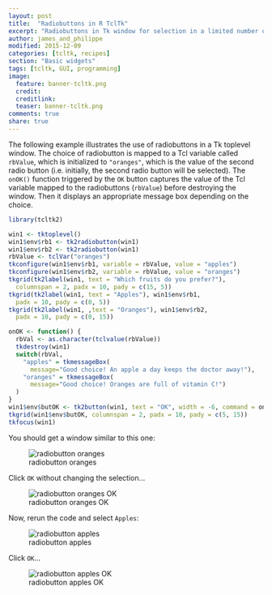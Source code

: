 ```yaml
---
layout: post
title:  "Radiobuttons in R TclTk"
excerpt: "Radiobuttons in Tk window for selection in a limited number of items."
author: james_and_philippe
modified: 2015-12-09
categories: [tcltk, recipes]
section: "Basic widgets"
tags: [tcltk, GUI, programming]
image:
  feature: banner-tcltk.png
  credit: 
  creditlink: 
  teaser: banner-tcltk.png
comments: true
share: true
---
```


The following example illustrates the use of radiobuttons in a Tk toplevel window. The choice of radiobutton is mapped to a Tcl variable called `rbValue`, which is initialized to `"oranges"`, which is the value of the second radio button (i.e. initially, the second radio button will be selected). The `onOK()` function triggered by the `OK` button captures the value of the Tcl variable mapped to the radiobuttons (`rbValue`) before destroying the window. Then it displays an appropriate message box depending on the choice.

```r
library(tcltk2)

win1 <- tktoplevel()
win1$env$rb1 <- tk2radiobutton(win1)
win1$env$rb2 <- tk2radiobutton(win1)
rbValue <- tclVar("oranges")
tkconfigure(win1$env$rb1, variable = rbValue, value = "apples")
tkconfigure(win1$env$rb2, variable = rbValue, value = "oranges")
tkgrid(tk2label(win1, text = "Which fruits do you prefer?"),
  columnspan = 2, padx = 10, pady = c(15, 5))
tkgrid(tk2label(win1, text = "Apples"), win1$env$rb1,
  padx = 10, pady = c(0, 5))
tkgrid(tk2label(win1, ,text = "Oranges"), win1$env$rb2,
  padx = 10, pady = c(0, 15))

onOK <- function() {
  rbVal <- as.character(tclvalue(rbValue))
  tkdestroy(win1)
  switch(rbVal,
    "apples" = tkmessageBox(
      message="Good choice! An apple a day keeps the doctor away!"),
    "oranges" = tkmessageBox(
      message="Good choice! Oranges are full of vitamin C!")
  )
}
win1$env$butOK <- tk2button(win1, text = "OK", width = -6, command = onOK)
tkgrid(win1$env$butOK, columnspan = 2, padx = 10, pady = c(5, 15))
tkfocus(win1)
```

You should get a window similar to this one:

![radiobutton oranges]({{ site.images }}/recipes-tcltk/radiobutton.png)

Click `OK` without changing the selection...

![radiobutton oranges OK]({{ site.images }}/recipes-tcltk/radiobutton2.png)

Now, rerun the code and select `Apples`:

![radiobutton apples]({{ site.images }}/recipes-tcltk/radiobutton3.png)

Click `OK`...

![radiobutton apples OK]({{ site.images }}/recipes-tcltk/radiobutton4.png)

